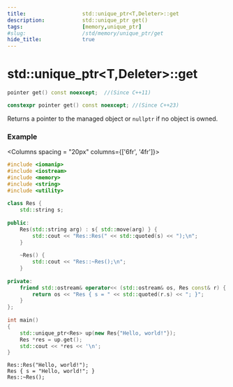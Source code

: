 ```yaml
---
title:                  std::unique_ptr<T,Deleter>::get
description:            std::unique_ptr get()
tags:                   [memory,unique_ptr]
#slug:                  /std/memory/unique_ptr/get
hide_title:             true
---
```



# std::unique_ptr&lt;T,Deleter&gt;::get

```cpp
pointer get() const noexcept;  //(Since C++11)

constexpr pointer get() const noexcept; //(Since C++23)
```

Returns a pointer to the managed object or `nullptr` if no object is owned.

### Example

<Columns spacing = "20px" columns={['6fr', '4fr']}>
<div>

```cpp
#include <iomanip>
#include <iostream>
#include <memory>
#include <string>
#include <utility>
 
class Res {
    std::string s;
 
public:
    Res(std::string arg) : s{ std::move(arg) } {
        std::cout << "Res::Res(" << std::quoted(s) << ");\n";
    }
 
    ~Res() {
        std::cout << "Res::~Res();\n";
    }
 
private:
    friend std::ostream& operator<< (std::ostream& os, Res const& r) {
        return os << "Res { s = " << std::quoted(r.s) << "; }";
    }
};
 
int main()
{
    std::unique_ptr<Res> up(new Res{"Hello, world!"});
    Res *res = up.get();
    std::cout << *res << '\n';
}
```

</div>

<div>

```plaintext title="Result"
Res::Res("Hello, world!");
Res { s = "Hello, world!"; }
Res::~Res();

```

</div>
</Columns>